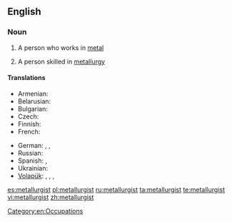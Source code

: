 ==English==

===Noun===
{{en-noun}}

# {{dated}} A person who works in [[metal]]
# A person skilled in [[metallurgy]]

====Translations====
{{trans-top|person skilled in metallurgy}}
* Armenian: {{t-|hy|մետաղագործ|tr=metaġagorç}}
* Belarusian: {{t-|be|металург|m|tr=metalúrh}}
* Bulgarian: {{t-|bg|металург|m|tr=metalúrg}}
* Czech: {{t-|cs|metalurg|m}}
* Finnish: {{t+|fi|metallurgi}}
* French: {{t|fr|métallurgiste|m|f}}
{{trans-mid}}
* German: {{t-|de|Metallurg|m}}, {{t-|de|Metallurge|m}}, {{t-|de|Metallurgin|f}}
* Russian: {{t+|ru|металлург|m|tr=metallúrg}}
* Spanish: {{t-|es|metalúrgico|m|f}}, {{t-|es|metalurgista|m}}
* Ukrainian: {{t-|uk|металург|m|tr=metallúrh|sc=Cyrl}}
* [[Volapük]]: {{qualifier|epicene}} {{t+|vo|metalavan}}, {{qualifier|male}} {{t-|vo|himetalavan}}, {{qualifier|female}} {{t-|vo|jimetalavan}}, {{qualifier|collective, epicene}} {{t-|vo|metalavanef}}
{{trans-bottom}}

[[Category:en:Occupations]]

[[es:metallurgist]]
[[pl:metallurgist]]
[[ru:metallurgist]]
[[ta:metallurgist]]
[[te:metallurgist]]
[[vi:metallurgist]]
[[zh:metallurgist]]